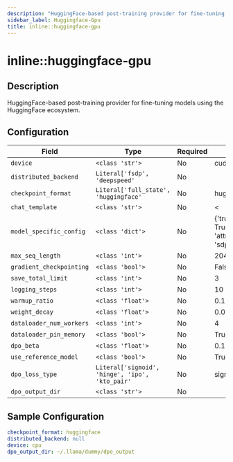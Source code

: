 ```yaml
---
description: "HuggingFace-based post-training provider for fine-tuning models using the HuggingFace ecosystem."
sidebar_label: Huggingface-Gpu
title: inline::huggingface-gpu
---
```


# inline::huggingface-gpu

## Description

HuggingFace-based post-training provider for fine-tuning models using the HuggingFace ecosystem.

## Configuration

| Field | Type | Required | Default | Description |
|-------|------|----------|---------|-------------|
| `device` | `<class 'str'>` | No | cuda |  |
| `distributed_backend` | `Literal['fsdp', 'deepspeed'` | No |  |  |
| `checkpoint_format` | `Literal['full_state', 'huggingface'` | No | huggingface |  |
| `chat_template` | `<class 'str'>` | No | &lt;|user|&gt;&lt;br/&gt;&#123;input&#125;&lt;br/&gt;&lt;|assistant|&gt;&lt;br/&gt;&#123;output&#125; |  |
| `model_specific_config` | `<class 'dict'>` | No | &#123;'trust_remote_code': True, 'attn_implementation': 'sdpa'&#125; |  |
| `max_seq_length` | `<class 'int'>` | No | 2048 |  |
| `gradient_checkpointing` | `<class 'bool'>` | No | False |  |
| `save_total_limit` | `<class 'int'>` | No | 3 |  |
| `logging_steps` | `<class 'int'>` | No | 10 |  |
| `warmup_ratio` | `<class 'float'>` | No | 0.1 |  |
| `weight_decay` | `<class 'float'>` | No | 0.01 |  |
| `dataloader_num_workers` | `<class 'int'>` | No | 4 |  |
| `dataloader_pin_memory` | `<class 'bool'>` | No | True |  |
| `dpo_beta` | `<class 'float'>` | No | 0.1 |  |
| `use_reference_model` | `<class 'bool'>` | No | True |  |
| `dpo_loss_type` | `Literal['sigmoid', 'hinge', 'ipo', 'kto_pair'` | No | sigmoid |  |
| `dpo_output_dir` | `<class 'str'>` | No |  |  |

## Sample Configuration

```yaml
checkpoint_format: huggingface
distributed_backend: null
device: cpu
dpo_output_dir: ~/.llama/dummy/dpo_output
```
